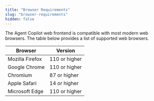 ```yaml
---
title: "Browser Requirements"
slug: "browser-requirements"
hidden: false
---
```



<AiCopilotInstallationNote/>

The Agent Copilot web frontend is compatible with most modern web browsers. The table below provides a list of supported web browsers.

| Browser         | Version       |
|-----------------|---------------|
| Mozilla Firefox | 110 or higher |
| Google Chrome   | 110 or higher |
| Chromium        | 87 or higher  |
| Apple Safari    | 14 or higher  |
| Microsoft Edge  | 110 or higher |

